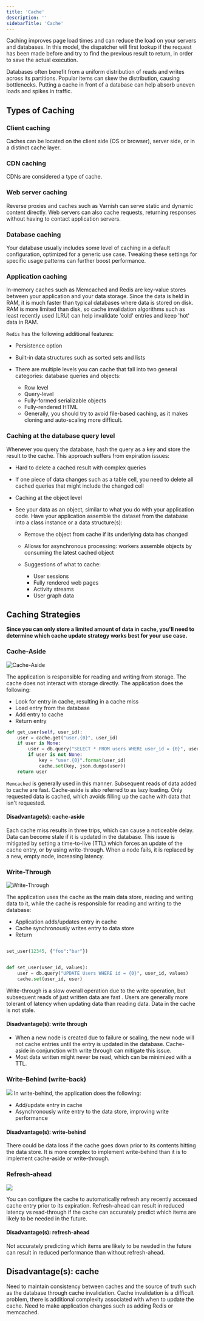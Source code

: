 ```yaml
---
title: 'Cache'
description: ''
sidebarTitle: 'Cache'
---
```


Caching improves page load times and can reduce the load on your servers and databases. In this model, the dispatcher
will first lookup if the request has been made before and try to find the previous result to return, in order to save
the actual execution.

Databases often benefit from a uniform distribution of reads and writes across its partitions. Popular items can skew
the distribution, causing bottlenecks. Putting a cache in front of a database can help absorb uneven loads and spikes
in traffic.

## Types of Caching

### Client caching
Caches can be located on the client side (OS or browser), server side, or in a distinct cache layer.

### CDN caching
CDNs are considered a type of cache.

### Web server caching
Reverse proxies and caches such as Varnish can serve static and dynamic content directly. Web servers can also cache
requests, returning responses without having to contact application servers.

### Database caching
Your database usually includes some level of caching in a default configuration, optimized for a generic use case.
Tweaking these settings for specific usage patterns can further boost performance.

### Application caching
In-memory caches such as Memcached and Redis are key-value stores between your application and your data storage.
Since the data is held in RAM, it is much faster than typical databases where data is stored on disk. RAM is more
limited than disk, so cache invalidation algorithms such as least recently used (LRU) can help invalidate 'cold'
entries and keep 'hot' data in RAM.

`Redis` has the following additional features:
- Persistence option
- Built-in data structures such as sorted sets and lists
- There are multiple levels you can cache that fall into two general categories: database queries and objects:

  - Row level
  - Query-level
  - Fully-formed serializable objects
  - Fully-rendered HTML
  - Generally, you should try to avoid file-based caching, as it makes cloning and auto-scaling more difficult.

### Caching at the database query level
Whenever you query the database, hash the query as a key and store the result to the cache. This approach suffers from
expiration issues:

- Hard to delete a cached result with complex queries
- If one piece of data changes such as a table cell, you need to delete all cached queries that might include the
changed cell
- Caching at the object level
- See your data as an object, similar to what you do with your application code. Have your application assemble the
dataset from the database into a class instance or a data structure(s):

    - Remove the object from cache if its underlying data has changed
    - Allows for asynchronous processing: workers assemble objects by consuming the latest cached object
    - Suggestions of what to cache:

        - User sessions
        - Fully rendered web pages
        - Activity streams
        - User graph data

## Caching Strategies
**Since you can only store a limited amount of data in cache, you'll need to determine which cache update strategy works
best for your use case.**

### Cache-Aside

<Frame>
    <img src="images/cache-aside.png" alt="Cache-Aside" />
</Frame>

The application is responsible for reading and writing from storage. The cache does not interact with storage directly.
The application does the following:

- Look for entry in cache, resulting in a cache miss
- Load entry from the database
- Add entry to cache
- Return entry
```python
def get_user(self, user_id):
    user = cache.get("user.{0}", user_id)
    if user is None:
        user = db.query("SELECT * FROM users WHERE user_id = {0}", user_id)
        if user is not None:
            key = "user.{0}".format(user_id)
            cache.set(key, json.dumps(user))
    return user
```

`Memcached` is generally used in this manner.
Subsequent reads of data added to cache are fast. Cache-aside is also referred to as lazy loading. Only requested data
is cached, which avoids filling up the cache with data that isn't requested.

#### Disadvantage(s): cache-aside
Each cache miss results in three trips, which can cause a noticeable delay.
Data can become stale if it is updated in the database. This issue is mitigated by setting a time-to-live (TTL) which forces an update of the cache entry, or by using write-through.
When a node fails, it is replaced by a new, empty node, increasing latency.

### Write-Through
<Frame>
    <img src="images/write-through.png" alt="Write-Through" />
</Frame>

The application uses the cache as the main data store, reading and writing data to it, while the cache is responsible
for reading and writing to the database:

- Application adds/updates entry in cache
- Cache synchronously writes entry to data store
- Return
```python Application code

set_user(12345, {"foo":"bar"})
```

```python Cache code:

def set_user(user_id, values):
    user = db.query("UPDATE Users WHERE id = {0}", user_id, values)
    cache.set(user_id, user)
```
Write-through is a slow overall operation due to the write operation, but subsequent reads of just written data are fast
. Users are generally more tolerant of latency when updating data than reading data. Data in the cache is not stale.

#### Disadvantage(s): write through
- When a new node is created due to failure or scaling, the new node will not cache entries until the entry is updated in
the database. Cache-aside in conjunction with write through can mitigate this issue.
- Most data written might never be read, which can be minimized with a TTL.

### Write-Behind (write-back)
<Frame>
    <img src="images/write-behind.png"/>
</Frame>
In write-behind, the application does the following:

- Add/update entry in cache
- Asynchronously write entry to the data store, improving write performance

#### Disadvantage(s): write-behind
There could be data loss if the cache goes down prior to its contents hitting the data store.
It is more complex to implement write-behind than it is to implement cache-aside or write-through.

### Refresh-ahead
<Frame>
    <img src="images/refresh-ahead.png"/>
</Frame>

You can configure the cache to automatically refresh any recently accessed cache entry prior to its expiration.
Refresh-ahead can result in reduced latency vs read-through if the cache can accurately predict which items are likely to be needed in the future.

#### Disadvantage(s): refresh-ahead
Not accurately predicting which items are likely to be needed in the future can result in reduced performance than without refresh-ahead.


## Disadvantage(s): cache
Need to maintain consistency between caches and the source of truth such as the database through cache invalidation.
Cache invalidation is a difficult problem, there is additional complexity associated with when to update the cache.
Need to make application changes such as adding Redis or memcached.
